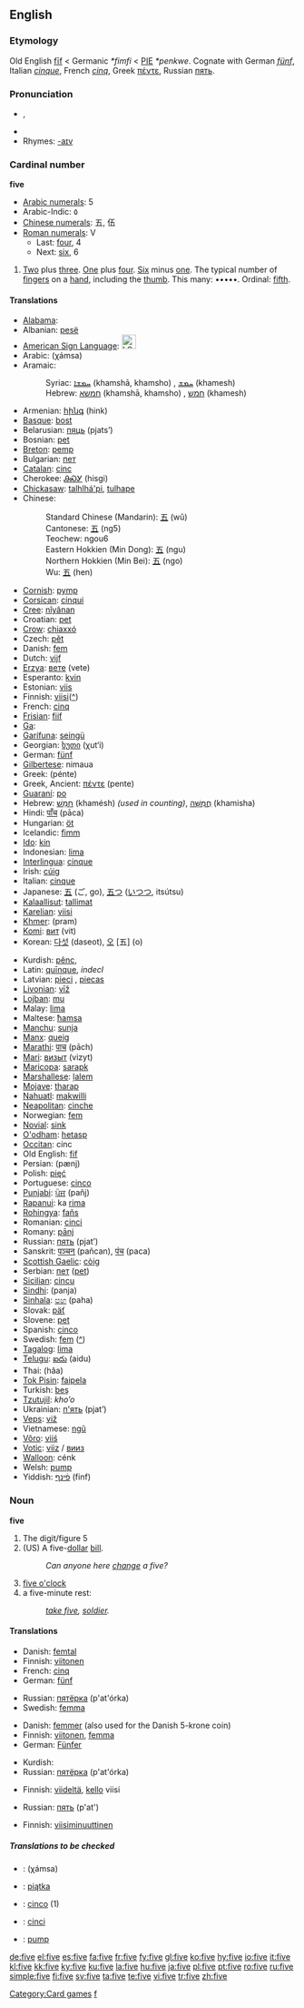 {{wikipedia}}
==English==

{{rank|war|short|able|392|five|need|met|boy}}

===Etymology===
Old English [[fif|fīf]] < Germanic ''*fimfi'' < [[PIE]] ''*penkwe''. Cognate with German ''[[fünf]]'', Italian ''[[cinque]]'', French ''[[cinq]]'', Greek [[πέντε]], Russian [[пять]].

===Pronunciation===
* {{IPA|/faɪv/}}, {{SAMPA|/"faIv/}}
* {{audio|en-us-five.ogg|Audio (US)}}
* Rhymes: [[Rhymes:English:-aɪv|-aɪv]]

===Cardinal number===
'''five'''

*[[w:Arabic numerals|Arabic numerals]]: 5
*Arabic-Indic: ٥
*[[w:Chinese numerals|Chinese numerals]]: 五, 伍
*[[w:Roman numerals|Roman numerals]]: V
**Last: [[four]], 4
**Next: [[six]], 6

# [[Two]] plus [[three]]. [[One]] plus [[four]]. [[Six]] minus [[one]]. The typical number of [[finger]]s on a [[hand]], including the [[thumb]]. This many: •••••. Ordinal: [[fifth]].

====Translations====
{{trans-top|five (numeral)}}
*[[Alabama]]: {{unicode|[[táɬɬàapi]]}}
*Albanian: [[pesë]]
*[[American Sign Language]]: [[Image:LSQ 5.jpg|25px]]
*Arabic: {{ARchar|[[خمسة]]}} (χámsa)
*Aramaic:
*:Syriac: [[ܚܡܫܐ]] (khamshā, khamsho) {{m}}, [[ܚܡܫ]] (khamesh) {{f}}
*:Hebrew: [[חמשא]] (khamshā, khamsho) {{m}}, [[חמש]] (khamesh) {{f}}
*Armenian: [[հինգ]] (hink)
*[[Basque]]: [[bost]]
*Belarusian: [[пяць]] (pjats’)
*Bosnian: [[pet#Bosnian|pet]]
*[[Breton]]: [[pemp]]
*Bulgarian: [[пет]]
*[[Catalan]]: [[cinc]]
*Cherokee: [[ᎯᏍᎩ]] (hisgi)
*[[Chickasaw]]: [[talhlhá'pi]], [[tulhape]]
*Chinese:
*:Standard Chinese (Mandarin): [[五]] (wǔ)
*:Cantonese: [[五]] (ng5)
*:Teochew: ngou6
*:Eastern Hokkien (Min Dong): [[五]] (ngu)
*:Northern Hokkien (Min Bei): [[五]] (ngo)
*:Wu: [[五]] (hen)
*[[Cornish]]: [[pymp]]
*[[Corsican]]: [[cinqui]]
*[[Cree]]: [[nîyânan]]
*Croatian: [[pet]]
*[[Crow]]: [[chiaxxó]]
*Czech: [[pět]]
*Danish: [[fem]]
*Dutch: [[vijf]]
*[[Erzya]]: [[вете]] (vete)
*Esperanto: [[kvin]]
*Estonian: [[viis]]
*Finnish: [[viisi]]([[:fi:viisi|^]])
*French: [[cinq]]
*[[Frisian]]: [[fiif]]
*[[Ga]]: {{unicode|[[enumɔ]]}}
*[[Garífuna]]: [[seingü]]
*Georgian: [[ხუთი]] (χut‘i)
*German: [[fünf]]
*[[Gilbertese]]: nimaua
*Greek: {{t+|el|πέντε||}} (pénte)
*Greek, Ancient: [[πέντε]] (pente)
*[[Guaraní]]: [[po#Guarani|po]]
*Hebrew: [[חמש|חָמֵשׁ]] (khamésh) {{f}} ''(used in counting)'', [[חמשה|חֲמִשָּׁה]] {{m}} (khamisha)
*Hindi: [[पाँच]] (pāca)
*Hungarian: [[öt]]
*Icelandic: [[fimm]]
*[[Ido]]: [[kin]]
*Indonesian: [[lima#Indonesian|lima]]
*[[Interlingua]]: [[cinque]]
*Irish: [[cúig]]
*Italian: [[cinque]]
*Japanese: [[五]] (ご, go), [[五つ]] ([[いつつ]], itsútsu)
*[[Kalaallisut]]: [[tallimat]]
*[[Karelian]]: [[viisi]]
*[[Khmer]]: {{KMchar|[[ប្រាំ]]}} (pram)
*[[Komi]]: [[вит]] (vit)
*Korean: [[다섯]] (daseot), [[오]] [五] (o)
{{trans-mid}}
*Kurdish: [[pênc]], {{KUchar|[[پێنج]]}}
*Latin: [[quinque|quīnque]], ''indecl''
*Latvian: [[pieci]] {{m}}, [[piecas]] {{f}}
*[[Livonian]]: [[vīž]]
*[[Lojban]]: [[mu]]
*Malay: [[lima]]
*Maltese: [[ħamsa]]
*[[Manchu]]: [[sunja]]
*[[Manx]]: [[queig]]
*[[Marathi]]: [[पाच]] (pāch)
*[[Mari]]: [[визыт]] (vizyt)
*[[Maricopa]]: [[sarapk]]
*[[Marshallese]]: [[ļalem]]
*[[Mojave]]: [[tharap]]
*[[Nahuatl]]: [[makwilli]]
*[[Neapolitan]]: [[cìnche]]
*Norwegian: [[fem]]
*[[Novial]]: [[sink]]
*[[O'odham]]: [[hetasp]]
*[[Occitan]]: cinc
*Old English: [[fif]]
*Persian: {{FAchar|[[پنج|پَنج]]}} (pænj)
*Polish: [[pięć]]
*Portuguese: [[cinco]]
*[[Punjabi]]: [[ਪੰਜ]] (pañj)
*[[Rapanui]]: ka [[rima]]
*[[Rohingya]]: [[fañs]]
*Romanian: [[cinci]]
*Romany: [[pānj]]
*Russian: [[пять]] (pjat’)
*Sanskrit: [[पञ्चन्]] (pañcan), [[पंच]] (paca)
*[[Scottish Gaelic]]: [[còig]]
*Serbian: [[пет]] ([[pet#Serbian|pet]])
*[[Sicilian]]: [[cincu]]
*[[Sindhi]]: {{SDchar|[[پَنجَ]]}} (panja)
*[[Sinhala]]: [[පහ]] (paha)
*Slovak: [[päť]]
*Slovene: [[pet]]
*Spanish: [[cinco]]
*Swedish: [[fem]] ([[:sv:fem|^]])
*[[Tagalog]]: [[lima#Tagalog|lima]]
*[[Telugu]]: [[ఐదు]] (aidu)
*Thai: {{THchar|[[ห้า]]}} (hâa)
*[[Tok Pisin]]: [[faipela]]
*Turkish: [[beş]]
*[[Tzutujil]]: ''kho’o''
*Ukrainian: [[п'ять]] (pjat’)
*[[Veps]]: [[viž]]
*Vietnamese: [[ngũ]]
*[[Võro]]: [[viiś]]
*[[Votic]]: [[viiz]] / [[вииз]]
*[[Walloon]]: cénk
*Welsh: [[pump#Welsh|pump]]
*Yiddish: [[פֿינף]] (finf)
{{trans-bottom}}

===Noun===
'''five'''

# The digit/figure 5
# (US) A five-[[dollar]] [[bill]].
#:''Can anyone here [[change]] a five?''
# [[five o'clock]]
# a five-minute rest:
#:''[[take five]], [[soldier]].''

====Translations====
{{trans-top|digit}}
*Danish: [[femtal]] {{n}}
*Finnish: [[viitonen]]
*French: [[cinq]] {{m}}
*German: [[fünf]]
{{trans-mid}}
*Russian: [[пятёрка]] (p'at'órka) {{f}}
*Swedish: [[femma]] {{c}}
{{trans-bottom}}

{{trans-top|five-dollar bill}}
*Danish: [[femmer]] {{c}} (also used for the Danish 5-krone coin)
*Finnish: [[viitonen]], [[femma]]
*German: [[Fünfer]] {{m}}
{{trans-mid}}
*Kurdish: {{KUchar|[[پێنجی]]}}
*Russian: [[пятёрка]] (p'at'órka) {{f}}
{{trans-bottom}}

{{trans-top|five o'clock}}
*Finnish: [[viisi|viideltä]], [[kello]] viisi
{{trans-mid}}
*Russian: [[пять]] (p'at')
{{trans-bottom}}

{{trans-top|five-minute rest}}
*Finnish: [[viisiminuuttinen]]
{{trans-mid}}
{{trans-bottom}}

=====Translations to be checked=====
{{checktrans}}
{{trans-top|Translations to be categorized}}
*{{ttbc|Arabic}}: {{ARchar|[[خمسة]]}} (χámsa)
*{{ttbc|Polish}}: [[piątka]] {{f}}
*{{ttbc|Portuguese}}: [[cinco]] {{m}} (1)
*{{ttbc|Romanian}}: [[cinci]] {{m}}
*{{ttbc|Welsh}}: [[pump]]
{{trans-bottom}}

[[Category:Card games]]
[[Category:Cardinal numbers|f]]

[[de:five]]
[[el:five]]
[[es:five]]
[[fa:five]]
[[fr:five]]
[[fy:five]]
[[gl:five]]
[[ko:five]]
[[hy:five]]
[[io:five]]
[[it:five]]
[[kl:five]]
[[kk:five]]
[[ky:five]]
[[ku:five]]
[[la:five]]
[[hu:five]]
[[ja:five]]
[[pl:five]]
[[pt:five]]
[[ro:five]]
[[ru:five]]
[[simple:five]]
[[fi:five]]
[[sv:five]]
[[ta:five]]
[[te:five]]
[[vi:five]]
[[tr:five]]
[[zh:five]]
